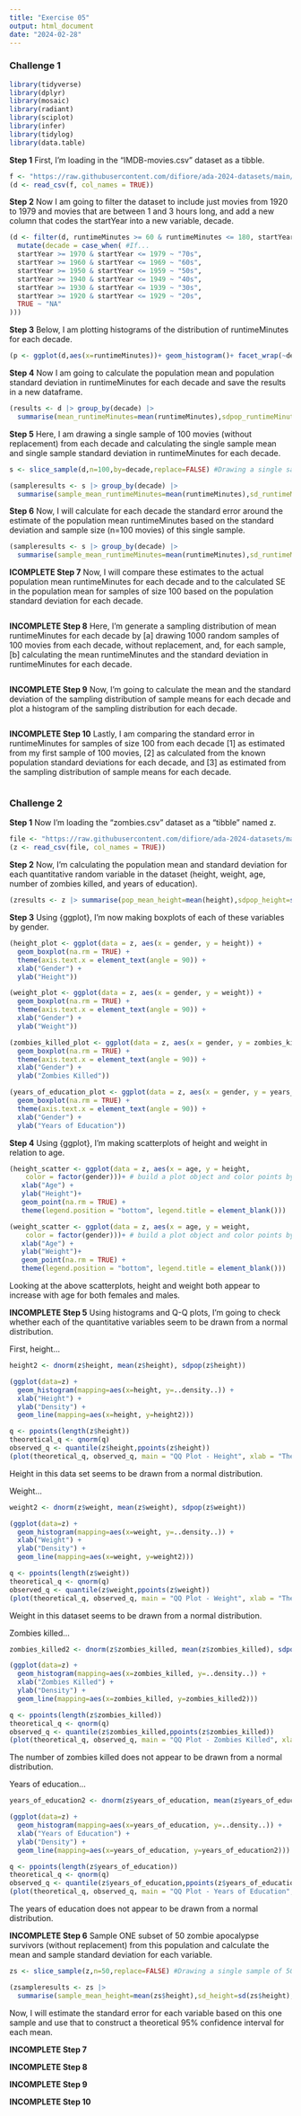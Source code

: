 ```yaml
---
title: "Exercise 05"
output: html_document
date: "2024-02-28"
---
```


### Challenge 1

```r
library(tidyverse)
library(dplyr)
library(mosaic)
library(radiant)
library(sciplot)
library(infer)
library(tidylog)
library(data.table)
```

**Step 1**
First, I'm loading in the “IMDB-movies.csv” dataset as a tibble.

```r
f <- "https://raw.githubusercontent.com/difiore/ada-2024-datasets/main/IMDB-movies.csv"
(d <- read_csv(f, col_names = TRUE))
```

**Step 2**
Now I am going to filter the dataset to include just movies from 1920 to 1979 and movies that are between 1 and 3 hours long, and add a new column that codes the startYear into a new variable, decade.

```r
(d <- filter(d, runtimeMinutes >= 60 & runtimeMinutes <= 180, startYear >= 1920 & startYear <= 1979) |>
  mutate(decade = case_when( #If...
  startYear >= 1970 & startYear <= 1979 ~ "70s",
  startYear >= 1960 & startYear <= 1969 ~ "60s",
  startYear >= 1950 & startYear <= 1959 ~ "50s",
  startYear >= 1940 & startYear <= 1949 ~ "40s",
  startYear >= 1930 & startYear <= 1939 ~ "30s",
  startYear >= 1920 & startYear <= 1929 ~ "20s", 
  TRUE ~ "NA"
)))
```

**Step 3** 
Below, I am plotting histograms of the distribution of runtimeMinutes for each decade.

```r
(p <- ggplot(d,aes(x=runtimeMinutes))+ geom_histogram()+ facet_wrap(~decade))
```

**Step 4**
Now I am going to calculate the population mean and population standard deviation in runtimeMinutes for each decade and save the results in a new dataframe.

```r
(results <- d |> group_by(decade) |>
  summarise(mean_runtimeMinutes=mean(runtimeMinutes),sdpop_runtimeMinutes=sdpop(runtimeMinutes)))
```

**Step 5**
Here, I am drawing a single sample of 100 movies (without replacement) from each decade and calculating the single sample mean and single sample standard deviation in runtimeMinutes for each decade.
```r
s <- slice_sample(d,n=100,by=decade,replace=FALSE) #Drawing a single sample of 100 movies without replacement from each decade

(sampleresults <- s |> group_by(decade) |>
  summarise(sample_mean_runtimeMinutes=mean(runtimeMinutes),sd_runtimeMinutes=sd(runtimeMinutes))) #sample mean & sample standard deviation 

```

**Step 6**
Now, I will calculate for each decade the standard error around the estimate of the population mean runtimeMinutes based on the standard deviation and sample size (n=100 movies) of this single sample.
```r
(sampleresults <- s |> group_by(decade) |>
  summarise(sample_mean_runtimeMinutes=mean(runtimeMinutes),sd_runtimeMinutes=sd(runtimeMinutes),se_runtimeMinutes=sd(runtimeMinutes)/sqrt(100))) #Now standard error by decade as well
```

**ICOMPLETE Step 7**
Now, I will compare these estimates to the actual population mean runtimeMinutes for each decade and to the calculated SE in the population mean for samples of size 100 based on the population standard deviation for each decade.
```r

```


**INCOMPLETE Step 8**
Here, I'm generate a sampling distribution of mean runtimeMinutes for each decade by [a] drawing 1000 random samples of 100 movies from each decade, without replacement, and, for each sample, [b] calculating the mean runtimeMinutes and the standard deviation in runtimeMinutes for each decade.
```r

```


**INCOMPLETE Step 9**
Now, I'm going to calculate the mean and the standard deviation of the sampling distribution of sample means for each decade and plot a histogram of the sampling distribution for each decade.
```r

```


**INCOMPLETE Step 10**
Lastly, I am comparing the standard error in runtimeMinutes for samples of size 100 from each decade [1] as estimated from my first sample of 100 movies, [2] as calculated from the known population standard deviations for each decade, and [3] as estimated from the sampling distribution of sample means for each decade.
```r

```


### Challenge 2

**Step 1**
Now I'm loading the “zombies.csv” dataset as a “tibble” named z.
```r
file <- "https://raw.githubusercontent.com/difiore/ada-2024-datasets/main/zombies.csv"
(z <- read_csv(file, col_names = TRUE))
```

**Step 2**
Now, I'm calculating the population mean and standard deviation for each quantitative random variable in the dataset (height, weight, age, number of zombies killed, and years of education).
```r
(zresults <- z |> summarise(pop_mean_height=mean(height),sdpop_height=sdpop(height),pop_mean_weight=mean(weight),sdpop_weight=sdpop(weight),pop_mean_zombies_killed=mean(zombies_killed),sdpop_zombies_killed=sdpop(zombies_killed),pop_mean_years_of_education=mean(years_of_education),sdpop_years_of_education=sdpop(years_of_education)))
```

**Step 3**
Using {ggplot}, I'm now making boxplots of each of these variables by gender.
```r
(height_plot <- ggplot(data = z, aes(x = gender, y = height)) +
  geom_boxplot(na.rm = TRUE) +
  theme(axis.text.x = element_text(angle = 90)) +
  xlab("Gender") +
  ylab("Height"))
```
```r
(weight_plot <- ggplot(data = z, aes(x = gender, y = weight)) +
  geom_boxplot(na.rm = TRUE) +
  theme(axis.text.x = element_text(angle = 90)) +
  xlab("Gender") +
  ylab("Weight"))
```
```r
(zombies_killed_plot <- ggplot(data = z, aes(x = gender, y = zombies_killed)) +
  geom_boxplot(na.rm = TRUE) +
  theme(axis.text.x = element_text(angle = 90)) +
  xlab("Gender") +
  ylab("Zombies Killed"))
```
```r
(years_of_education_plot <- ggplot(data = z, aes(x = gender, y = years_of_education)) +
  geom_boxplot(na.rm = TRUE) +
  theme(axis.text.x = element_text(angle = 90)) +
  xlab("Gender") +
  ylab("Years of Education"))
```

**Step 4**
Using {ggplot}, I'm making scatterplots of height and weight in relation to age.
```r
(height_scatter <- ggplot(data = z, aes(x = age, y = height,
    color = factor(gender)))+ # build a plot object and color points by gender
   xlab("Age") + 
   ylab("Height")+
   geom_point(na.rm = TRUE) +
   theme(legend.position = "bottom", legend.title = element_blank()))
```

```r
(weight_scatter <- ggplot(data = z, aes(x = age, y = weight,
    color = factor(gender)))+ # build a plot object and color points by gender
   xlab("Age") + 
   ylab("Weight")+
   geom_point(na.rm = TRUE) +
   theme(legend.position = "bottom", legend.title = element_blank()))
```

Looking at the above scatterplots, height and weight both appear to increase with age for both females and males. 

**INCOMPLETE Step 5**
Using histograms and Q-Q plots, I'm going to check whether each of the quantitative variables seem to be drawn from a normal distribution.

First, height...
```r
height2 <- dnorm(z$height, mean(z$height), sdpop(z$height))

(ggplot(data=z) +
  geom_histogram(mapping=aes(x=height, y=..density..)) +
  xlab("Height") +
  ylab("Density") +
  geom_line(mapping=aes(x=height, y=height2)))
```

```r
q <- ppoints(length(z$height))
theoretical_q <- qnorm(q)
observed_q <- quantile(z$height,ppoints(z$height))
(plot(theoretical_q, observed_q, main = "QQ Plot - Height", xlab = "Theoretical Quantiles", ylab = "Sample Quantiles"))
```

Height in this data set seems to be drawn from a normal distribution.


Weight...
```r
weight2 <- dnorm(z$weight, mean(z$weight), sdpop(z$weight))

(ggplot(data=z) +
  geom_histogram(mapping=aes(x=weight, y=..density..)) +
  xlab("Weight") +
  ylab("Density") +
  geom_line(mapping=aes(x=weight, y=weight2)))

```

```r
q <- ppoints(length(z$weight))
theoretical_q <- qnorm(q)
observed_q <- quantile(z$weight,ppoints(z$weight))
(plot(theoretical_q, observed_q, main = "QQ Plot - Weight", xlab = "Theoretical Quantiles", ylab = "Sample Quantiles"))
```

Weight in this dataset seems to be drawn from a normal distribution.


Zombies killed...
```r
zombies_killed2 <- dnorm(z$zombies_killed, mean(z$zombies_killed), sdpop(z$zombies_killed))

(ggplot(data=z) +
  geom_histogram(mapping=aes(x=zombies_killed, y=..density..)) +
  xlab("Zombies Killed") +
  ylab("Density") +
  geom_line(mapping=aes(x=zombies_killed, y=zombies_killed2)))
```
```r
q <- ppoints(length(z$zombies_killed))
theoretical_q <- qnorm(q)
observed_q <- quantile(z$zombies_killed,ppoints(z$zombies_killed))
(plot(theoretical_q, observed_q, main = "QQ Plot - Zombies Killed", xlab = "Theoretical Quantiles", ylab = "Sample Quantiles"))
```

The number of zombies killed does not appear to be drawn from a normal distribution.

Years of education...
```r
years_of_education2 <- dnorm(z$years_of_education, mean(z$years_of_education), sdpop(z$years_of_education))

(ggplot(data=z) +
  geom_histogram(mapping=aes(x=years_of_education, y=..density..)) +
  xlab("Years of Education") +
  ylab("Density") +
  geom_line(mapping=aes(x=years_of_education, y=years_of_education2)))
```
```r
q <- ppoints(length(z$years_of_education))
theoretical_q <- qnorm(q)
observed_q <- quantile(z$years_of_education,ppoints(z$years_of_education))
(plot(theoretical_q, observed_q, main = "QQ Plot - Years of Education", xlab = "Theoretical Quantiles", ylab = "Sample Quantiles"))
```

The years of education does not appear to be drawn from a normal distribution.

**INCOMPLETE Step 6**
Sample ONE subset of 50 zombie apocalypse survivors (without replacement) from this population and calculate the mean and sample standard deviation for each variable.
```r
zs <- slice_sample(z,n=50,replace=FALSE) #Drawing a single sample of 50 zombie apocalypse survivors without replacement

(zsampleresults <- zs |>
  summarise(sample_mean_height=mean(zs$height),sd_height=sd(zs$height),sample_mean_weight=mean(zs$height),sd_weight=sd(zs$weight),sample_mean_zombies_killed=mean(zs$zombies_killed),sd_zombies_killed=sd(zs$zombies_killed),sample_mean_years_of_education=mean(zs$years_of_education),sd_years_of_education=sd(zs$years_of_education))) 
```

Now, I will estimate the standard error for each variable based on this one sample and use that to construct a theoretical 95% confidence interval for each mean.


**INCOMPLETE Step 7**

**INCOMPLETE Step 8**

**INCOMPLETE Step 9**

**INCOMPLETE Step 10**
